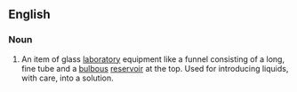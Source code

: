 ==English==
{{wikipedia}}

===Noun===
{{en-noun|head=[[thistle]] [[tube]]}}

# {{context|chemistry|lang=en}} An item of glass [[laboratory]] equipment like a funnel consisting of a long, fine tube and a [[bulbous]] [[reservoir]] at the top. Used for introducing liquids, with care, into a solution.